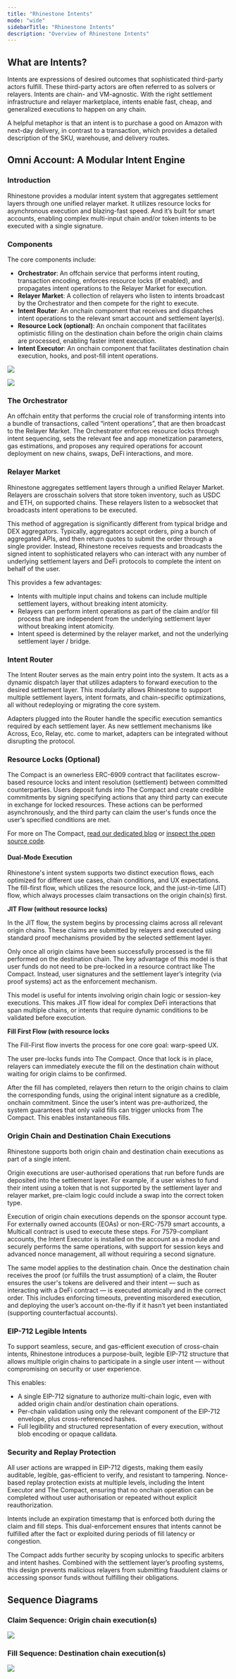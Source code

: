 ```yaml
---
title: "Rhinestone Intents"
mode: "wide"
sidebarTitle: "Rhinestone Intents"
description: "Overview of Rhinestone Intents"
---
```


## What are Intents?
Intents are expressions of desired outcomes that sophisticated third-party actors fulfill. These third-party actors are often referred to as solvers or relayers. Intents are chain- and VM-agnostic. With the right settlement infrastructure and relayer marketplace, intents enable fast, cheap, and generalized executions to happen on any chain.

A helpful metaphor is that an intent is to purchase a good on Amazon with next-day delivery, in contrast to a transaction, which provides a detailed description of the SKU, warehouse, and delivery routes.

## Omni Account: A Modular Intent Engine

### Introduction

Rhinestone provides a modular intent system that aggregates settlement layers through one unified relayer market. It utilizes resource locks for asynchronous execution and blazing-fast speed. And it’s built for smart accounts, enabling complex multi-input chain and/or token intents to be executed with a single signature.

### Components

The core components include:
- **Orchestrator**: An offchain service that performs intent routing, transaction encoding, enforces resource locks (if enabled), and propagates intent operations to the Relayer Market for execution.
- **Relayer Market**: A collection of relayers who listen to intents broadcast by the Orchestrator and then compete for the right to execute.
- **Intent Router**: An onchain component that receives and dispatches intent operations to the relevant smart account and settlement layer(s).
- **Resource Lock (optional)**: An onchain component that facilitates optimistic filling on the destination chain before the origin chain claims are processed, enabling faster intent execution.
- **Intent Executor**: An onchain component that facilitates destination chain execution, hooks, and post-fill intent operations.

<img
  className="block dark:hidden"
  src="/images/warp_architecture_light.png"
/>

<img
  className="hidden dark:block"
  src="/images/warp_architecture_dark.png"
/>

### The Orchestrator

An offchain entity that performs the crucial role of transforming intents into a bundle of transactions, called “intent operations”, that are then broadcast to the Relayer Market. The Orchestrator enforces resource locks through intent sequencing, sets the relevant fee and app monetization parameters, gas estimations, and proposes any required operations for account deployment on new chains, swaps, DeFi interactions, and more.

### Relayer Market

Rhinestone aggregates settlement layers through a unified Relayer Market. Relayers are crosschain solvers that store token inventory, such as USDC and ETH, on supported chains. These relayers listen to a websocket that broadcasts intent operations to be executed. 

This method of aggregation is significantly different from typical bridge and DEX aggregators. Typically, aggregators accept orders, ping a bunch of aggregated APIs, and then return quotes to submit the order through a single provider. Instead, Rhinestone receives requests and broadcasts the signed intent to sophisticated relayers who can interact with any number of underlying settlement layers and DeFi protocols to complete the intent on behalf of the user. 

This provides a few advantages:
- Intents with multiple input chains and tokens can include multiple settlement layers, without breaking intent atomicity.
- Relayers can perform intent operations as part of the claim and/or fill process that are independent from the underlying settlement layer without breaking intent atomicity. 
- Intent speed is determined by the relayer market, and not the underlying settlement layer / bridge.

### Intent Router

The Intent Router serves as the main entry point into the system. It acts as a dynamic dispatch layer that utilizes adapters to forward execution to the desired settlement layer. This modularity allows Rhinestone to support multiple settlement layers, intent formats, and chain-specific optimizations, all without redeploying or migrating the core system.

Adapters plugged into the Router handle the specific execution semantics required by each settlement layer. As new settlement mechanisms like Across, Eco, Relay, etc. come to market, adapters can be integrated without disrupting the protocol.

### Resource Locks (Optional)

The Compact is an ownerless ERC-6909 contract that facilitates escrow-based resource locks and intent resolution (settlement) between committed counterparties. Users deposit funds into The Compact and create credible commitments by signing specifying actions that any third party can execute in exchange for locked resources. These actions can be performed asynchronously, and the third party can claim the user's funds once the user’s specified conditions are met.

For more on The Compact, [read our dedicated blog](https://www.rhinestone.dev/blog/omni-account-a-new-paradigm-for-cross-chain-interop-0b0c1978dfa1) or [inspect the open source code](https://github.com/Uniswap/the-compact). 

#### Dual-Mode Execution

Rhinestone's intent system supports two distinct execution flows, each optimized for different use cases, chain conditions, and UX expectations. The fill-first flow, which utilizes the resource lock, and the just-in-time (JIT) flow, which always processes claim transactions on the origin chain(s) first.

**JIT Flow (without resource locks)**

In the JIT flow, the system begins by processing claims across all relevant origin chains. These claims are submitted by relayers and executed using standard proof mechanisms provided by the selected settlement layer.

Only once all origin claims have been successfully processed is the fill performed on the destination chain. The key advantage of this model is that user funds do not need to be pre-locked in a resource contract like The Compact. Instead, user signatures and the settlement layer’s integrity (via proof systems) act as the enforcement mechanism. 

This model is useful for intents involving origin chain logic or session-key executions. This makes JIT flow ideal for complex DeFi interactions that span multiple chains, or intents that require dynamic conditions to be validated before execution.

**Fill First Flow (with resource locks**

The Fill-First flow inverts the process for one core goal: warp-speed UX.

The user pre-locks funds into The Compact. Once that lock is in place, relayers can immediately execute the fill on the destination chain without waiting for origin claims to be confirmed.

After the fill has completed, relayers then return to the origin chains to claim the corresponding funds, using the original intent signature as a credible, onchain commitment. Since the user’s intent was pre-authorized, the system guarantees that only valid fills can trigger unlocks from The Compact. This enables instantaneous fills.

### Origin Chain and Destination Chain Executions

Rhinestone supports both origin chain and destination chain executions as part of a single intent. 

Origin executions are user-authorised operations that run before funds are deposited into the settlement layer. For example, if a user wishes to fund their intent using a token that is not supported by the settlement layer and relayer market, pre-claim logic could include a swap into the correct token type. 

Execution of origin chain executions depends on the sponsor account type. For externally owned accounts (EOAs) or non-ERC-7579 smart accounts, a Multicall contract is used to execute these steps. For 7579-compliant accounts, the Intent Executor is installed on the account as a module and securely performs the same operations, with support for session keys and advanced nonce management, all without requiring a second signature.

The same model applies to the destination chain. Once the destination chain receives the proof (or fulfills the trust assumption) of a claim, the Router ensures the user's tokens are delivered and their intent — such as interacting with a DeFi contract — is executed atomically and in the correct order. This includes enforcing timeouts, preventing misordered execution, and deploying the user’s account on-the-fly if it hasn’t yet been instantiated (supporting counterfactual accounts).

### EIP-712 Legible Intents

To support seamless, secure, and gas-efficient execution of cross-chain intents, Rhinestone introduces a purpose-built, legible EIP-712 structure that allows multiple origin chains to participate in a single user intent — without compromising on security or user experience.

This enables:
- A single EIP-712 signature to authorize multi-chain logic, even with added origin chain and/or destination chain operations.
- Per-chain validation using only the relevant component of the EIP-712 envelope, plus cross-referenced hashes.
- Full legibility and structured representation of every execution, without blob encoding or opaque calldata.

### Security and Replay Protection

All user actions are wrapped in EIP-712 digests, making them easily auditable, legible, gas-efficient to verify, and resistant to tampering. Nonce-based replay protection exists at multiple levels, including the Intent Executor and The Compact, ensuring that no onchain operation can be completed without user authorisation or repeated without explicit reauthorization.

Intents include an expiration timestamp that is enforced both during the claim and fill steps. This dual-enforcement ensures that intents cannot be fulfilled after the fact or exploited during periods of fill latency or congestion.

The Compact adds further security by scoping unlocks to specific arbiters and intent hashes. Combined with the settlement layer’s proofing systems, this design prevents malicious relayers from submitting fraudulent claims or accessing sponsor funds without fulfilling their obligations.

## Sequence Diagrams

### Claim Sequence: Origin chain execution(s)

<img
  className="block dark:hidden"
  src="/images/claim_sequence.png"
/>

### Fill Sequence: Destination chain execution(s)

<img
  className="block dark:hidden"
  src="/images/fill_sequence.png"
/>



